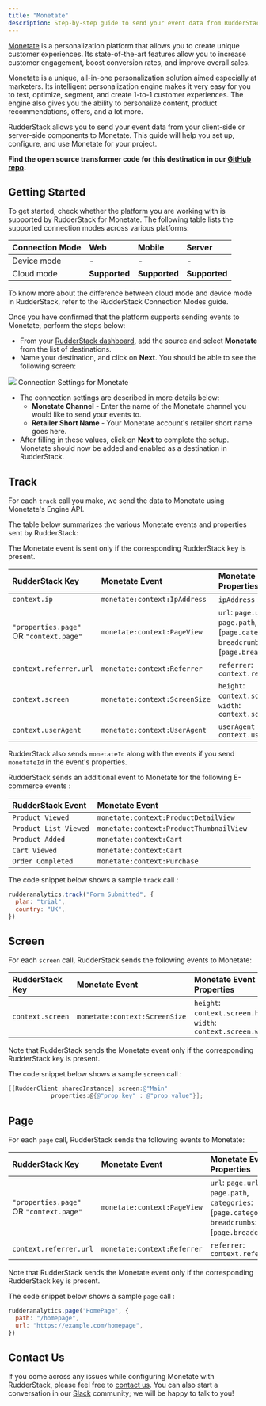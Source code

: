 ```yaml
---
title: "Monetate"
description: Step-by-step guide to send your event data from RudderStack to Monetate.
---
```


[Monetate](https://monetate.com/) is a personalization platform that allows you to create unique customer experiences. Its state-of-the-art features allow you to increase customer engagement, boost conversion rates, and improve overall sales.

Monetate is a unique, all-in-one personalization solution aimed especially at marketers. Its intelligent personalization engine makes it very easy for you to test, optimize, segment, and create 1-to-1 customer experiences. The engine also gives you the ability to personalize content, product recommendations, offers, and a lot more.

RudderStack allows you to send your event data from your client-side or server-side components to Monetate. This guide will help you set up, configure, and use Monetate for your project.

<div class="successBlock">

  **Find the open source transformer code for this destination in our <a href="https://github.com/rudderlabs/rudder-transformer/tree/master/v0/destinations/monetate">GitHub repo</a>.**
</div>

## Getting Started

To get started, check whether the platform you are working with is supported by RudderStack for Monetate. The following table lists the supported connection modes across various platforms:

| **Connection Mode** | **Web**       | **Mobile**    | **Server**    |
| :------------------ | :------------ | :------------ | :------------ |
| Device mode         | **-**         | **-**         | **-**         |
| Cloud mode          | **Supported** | **Supported** | **Supported** |

<div class="infoBlock">
To know more about the difference between cloud mode and device mode in RudderStack, refer to the <Link to="/tmp-destinations/rudderstack-connection-modes/">RudderStack Connection Modes</Link> guide.
</div>

Once you have confirmed that the platform supports sending events to Monetate, perform the steps below:

- From your [RudderStack dashboard](https://app.rudderlabs.com/), add the source and select **Monetate** from the list of destinations.
- Name your destination, and click on **Next**. You should be able to see the following screen:

<img src="../../assets/image (6).png" />
<span class="imageTitle">Connection Settings for Monetate</span>

- The connection settings are described in more details below:
  - **Monetate Channel** - Enter the name of the Monetate channel you would like to send your events to.
  - **Retailer Short Name** - Your Monetate account's retailer short name goes here.
- After filling in these values, click on **Next** to complete the setup. Monetate should now be added and enabled as a destination in RudderStack.

## Track

For each `track` call you make, we send the data to Monetate using Monetate's Engine API.

The table below summarizes the various Monetate events and properties sent by RudderStack:

<div class="infoBlock">

The Monetate event is sent only if the corresponding RudderStack key is present.

</div>

| RudderStack Key                         | Monetate Event                | Monetate Event Properties                                                                                        |
| :-------------------------------------- | :---------------------------- | :--------------------------------------------------------------------------------------------------------------- |
| `context.ip`                            | `monetate:context:IpAddress`  | `ipAddress` : `context.ip`                                                                                       |
| `"properties.page"` OR `"context.page"` | `monetate:context:PageView`   | `url`: `page.url`, `path`: `page.path`, `categories`: \[`page.category`\], `breadcrumbs`: \[`page.breadcrumbs`\] |
| `context.referrer.url`                  | `monetate:context:Referrer`   | `referrer`: `context.referrer.url`                                                                               |
| `context.screen`                        | `monetate:context:ScreenSize` | `height`: `context.screen.height`, `width`: `context.screen.width`                                               |
| `context.userAgent`                     | `monetate:context:UserAgent`  | `userAgent` : `context.userAgent`                                                                                |

<div class="successBlock">

  RudderStack also sends `monetateId` along with the events if you send
  `monetateId` in the event's properties.
</div>

RudderStack sends an additional event to Monetate for the following E-commerce events :

| RudderStack Event     | Monetate Event                          |
| :-------------------- | :-------------------------------------- |
| `Product Viewed`      | `monetate:context:ProductDetailView`    |
| `Product List Viewed` | `monetate:context:ProductThumbnailView` |
| `Product Added`       | `monetate:context:Cart`                 |
| `Cart Viewed`         | `monetate:context:Cart`                 |
| `Order Completed`     | `monetate:context:Purchase`             |

The code snippet below shows a sample `track` call :

```javascript
rudderanalytics.track("Form Submitted", {
  plan: "trial",
  country: "UK",
})
```

## Screen

For each `screen` call, RudderStack sends the following events to Monetate:

| RudderStack Key  | Monetate Event                | Monetate Event Properties                                          |
| :--------------- | :---------------------------- | :----------------------------------------------------------------- |
| `context.screen` | `monetate:context:ScreenSize` | `height`: `context.screen.height`, `width`: `context.screen.width` |

<div class="infoBlock">

Note that RudderStack sends the Monetate event only if the corresponding RudderStack key is present.

</div>

The code snippet below shows a sample `screen` call :

```objectivec
[[RudderClient sharedInstance] screen:@"Main"
            properties:@{@"prop_key" : @"prop_value"}];
```

## Page

For each `page` call, RudderStack sends the following events to Monetate:

| RudderStack Key                         | Monetate Event              | Monetate Event Properties                                                                                        |
| :-------------------------------------- | :-------------------------- | :--------------------------------------------------------------------------------------------------------------- |
| `"properties.page"` OR `"context.page"` | `monetate:context:PageView` | `url`: `page.url`, `path`: `page.path`, `categories`: \[`page.category`\], `breadcrumbs`: \[`page.breadcrumbs`\] |
| `context.referrer.url`                  | `monetate:context:Referrer` | `referrer`: `context.referrer.url`                                                                               |

<div class="infoBlock">

Note that RudderStack sends the Monetate event only if the corresponding RudderStack key is present.

</div>

The code snippet below shows a sample `page` call :

```javascript
rudderanalytics.page("HomePage", {
  path: "/homepage",
  url: "https://example.com/homepage",
})
```

## Contact Us

If you come across any issues while configuring Monetate with RudderStack, please feel free to [contact us](mailto:%20contact@rudderstack.com). You can also start a conversation in our [Slack](https://rudderstack.com/join-rudderstack-slack-community) community; we will be happy to talk to you!
